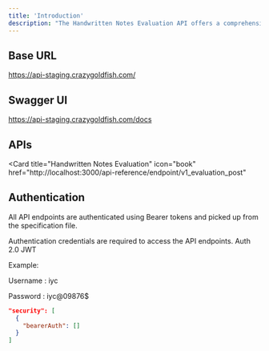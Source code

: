 ```yaml
---
title: 'Introduction'
description: "The Handwritten Notes Evaluation API offers a comprehensive suite of endpoints to facilitate the evaluation process for B2B clients. These endpoints allow clients to submit evaluation requests, retrieve evaluation reports, and access specific reports based on unique identifiers. With customizable filtering options and robust error handling, these endpoints provide a seamless integration experience for developers."
---
```


## Base URL

 https://api-staging.crazygoldfish.com/


## Swagger UI

 https://api-staging.crazygoldfish.com/docs

## APIs

<Card
  title="Handwritten Notes Evaluation"
  icon="book"
  href="http://localhost:3000/api-reference/endpoint/v1_evaluation_post"
>
</Card>

## Authentication

All API endpoints are authenticated using Bearer tokens and picked up from the specification file.

Authentication credentials are required to access the API endpoints. Auth 2.0 JWT

Example:

Username : iyc

Password : iyc@09876$

```json
"security": [
  {
    "bearerAuth": []
  }
]
```

